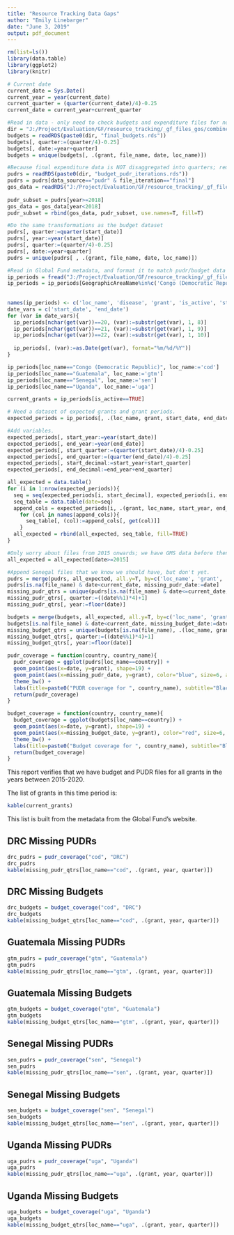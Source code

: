 ```yaml
---
title: "Resource Tracking Data Gaps"
author: "Emily Linebarger"
date: "June 3, 2019"
output: pdf_document
---
```


```r
rm(list=ls())
library(data.table) 
library(ggplot2)
library(knitr)

# Current date 
current_date = Sys.Date()
current_year = year(current_date)
current_quarter = (quarter(current_date)/4)-0.25
current_date = current_year+current_quarter

#Read in data - only need to check budgets and expenditure files for now, alhough it might be nice to add in expenditure (?) EKL 6/12/19
dir = "J:/Project/Evaluation/GF/resource_tracking/_gf_files_gos/combined_prepped_data/"
budgets = readRDS(paste0(dir, "final_budgets.rds"))
budgets[, quarter:=(quarter/4)-0.25]
budgets[, date:=year+quarter]
budgets = unique(budgets[, .(grant, file_name, date, loc_name)])

#Because final expenditure data is NOT disaggregated into quarters; remerge this data with GOS from the budget_pudr_iterations file in the same wa as 2d_gf_aggregate_files.r
pudrs = readRDS(paste0(dir, "budget_pudr_iterations.rds"))
pudrs = pudrs[data_source=="pudr" & file_iteration=="final"]
gos_data = readRDS("J:/Project/Evaluation/GF/resource_tracking/_gf_files_gos/gos/prepped_data/prepped_gos_data.rds")
  
pudr_subset = pudrs[year>=2018]
gos_data = gos_data[year<2018]
pudr_subset = rbind(gos_data, pudr_subset, use.names=T, fill=T)

#Do the same transformations as the budget dataset
pudrs[, quarter:=quarter(start_date)]
pudrs[, year:=year(start_date)]
pudrs[, quarter:=(quarter/4)-0.25]
pudrs[, date:=year+quarter]
pudrs = unique(pudrs[ , .(grant, file_name, date, loc_name)])

#Read in Global Fund metadata, and format it to match pudr/budget data above. 
ip_periods = fread("J:/Project/Evaluation/GF/resource_tracking/_gf_files_gos/metadata/grant_agreement_implementation_periods_dataset_201963.csv")
ip_periods = ip_periods[GeographicAreaName%in%c('Congo (Democratic Republic)', 'Guatemala', 'Uganda', 'Senegal'), .(GeographicAreaName, ComponentName, GrantAgreementNumber, 
                                                                                                                      IsActive, 
                                                                                                                 ImplementationPeriodStartDate, ImplementationPeriodEndDate)]
names(ip_periods) <- c('loc_name', 'disease', 'grant', 'is_active', 'start_date', 'end_date') #Only need implementation period variables here! 
date_vars = c('start_date', 'end_date')
for (var in date_vars){
  ip_periods[nchar(get(var))==20, (var):=substr(get(var), 1, 8)]
  ip_periods[nchar(get(var))==21, (var):=substr(get(var), 1, 9)]
  ip_periods[nchar(get(var))==22, (var):=substr(get(var), 1, 10)]
  
  ip_periods[, (var):=as.Date(get(var), format="%m/%d/%Y")]
}

ip_periods[loc_name=="Congo (Democratic Republic)", loc_name:='cod']
ip_periods[loc_name=="Guatemala", loc_name:='gtm']
ip_periods[loc_name=="Senegal", loc_name:='sen']
ip_periods[loc_name=="Uganda", loc_name:='uga']

current_grants = ip_periods[is_active==TRUE]

# Need a dataset of expected grants and grant periods. 
expected_periods = ip_periods[, .(loc_name, grant, start_date, end_date)]

#Add variables. 
expected_periods[, start_year:=year(start_date)]
expected_periods[, end_year:=year(end_date)]
expected_periods[, start_quarter:=(quarter(start_date)/4)-0.25] 
expected_periods[, end_quarter:=(quarter(end_date)/4)-0.25] 
expected_periods[, start_decimal:=start_year+start_quarter]
expected_periods[, end_decimal:=end_year+end_quarter]

all_expected = data.table()
for (i in 1:nrow(expected_periods)){
  seq = seq(expected_periods[i, start_decimal], expected_periods[i, end_decimal], by=0.25)
  seq_table = data.table(date=seq)
  append_cols = expected_periods[i, .(grant, loc_name, start_year, end_year, start_quarter, end_quarter)]
    for (col in names(append_cols)){
      seq_table[, (col):=append_cols[, get(col)]]
    }  
  all_expected = rbind(all_expected, seq_table, fill=TRUE)
}

#Only worry about files from 2015 onwards; we have GMS data before then. 
all_expected = all_expected[date>=2015]

#Append Senegal files that we know we should have, but don't yet. 
pudrs = merge(pudrs, all_expected, all.y=T, by=c('loc_name', 'grant', 'date'))
pudrs[is.na(file_name) & date<current_date, missing_pudr_date:=date]
missing_pudr_qtrs = unique(pudrs[is.na(file_name) & date<=current_date, .(loc_name, grant, date)])
missing_pudr_qtrs[, quarter:=((date%%1)*4)+1]
missing_pudr_qtrs[, year:=floor(date)]

budgets = merge(budgets, all_expected, all.y=T, by=c('loc_name', 'grant', 'date'))
budgets[is.na(file_name) & date<current_date, missing_budget_date:=date]
missing_budget_qtrs = unique(budgets[is.na(file_name), .(loc_name, grant, date)])
missing_budget_qtrs[, quarter:=((date%%1)*4)+1]
missing_budget_qtrs[, year:=floor(date)]

pudr_coverage = function(country, country_name){
  pudr_coverage = ggplot(pudrs[loc_name==country]) + 
  geom_point(aes(x=date, y=grant), shape=19) + 
  geom_point(aes(x=missing_pudr_date, y=grant), color="blue", size=6, alpha=0.5, shape=15) +
  theme_bw() + 
  labs(title=paste0("PUDR coverage for ", country_name), subtitle="Black circles show expected grant quarters,\nand colored squares show missing data", x="Date", y="Grant", caption="*Only for grants active during 2015-2020")
  return(pudr_coverage)
}

budget_coverage = function(country, country_name){
  budget_coverage = ggplot(budgets[loc_name==country]) + 
  geom_point(aes(x=date, y=grant), shape=19) + 
  geom_point(aes(x=missing_budget_date, y=grant), color="red", size=6, alpha=0.5, shape=15) +
  theme_bw() + 
  labs(title=paste0("Budget coverage for ", country_name), subtitle="Black circles show expected grant quarters,\nand colored squares show missing data", x="Date", y="Grant", caption="*Only for grants active during 2015-2020")
  return(budget_coverage)
}


```

This report verifies that we have budget and PUDR files for all grants in the years between 2015-2020.  

The list of grants in this time period is:  
```r
kable(current_grants)
```

This list is built from the metadata from the Global Fund's website.  

## DRC Missing PUDRs
```r
drc_pudrs = pudr_coverage("cod", "DRC")
drc_pudrs
kable(missing_pudr_qtrs[loc_name=="cod", .(grant, year, quarter)])
```

## DRC Missing Budgets 
```r
drc_budgets = budget_coverage("cod", "DRC")
drc_budgets
kable(missing_budget_qtrs[loc_name=="cod", .(grant, year, quarter)])
```

## Guatemala Missing PUDRs
```r
gtm_pudrs = pudr_coverage("gtm", "Guatemala")
gtm_pudrs
kable(missing_pudr_qtrs[loc_name=="gtm", .(grant, year, quarter)])
```

## Guatemala Missing Budgets 
```r
gtm_budgets = budget_coverage("gtm", "Guatemala")
gtm_budgets
kable(missing_budget_qtrs[loc_name=="gtm", .(grant, year, quarter)])
```

## Senegal Missing PUDRs
```r
sen_pudrs = pudr_coverage("sen", "Senegal")
sen_pudrs
kable(missing_pudr_qtrs[loc_name=="sen", .(grant, year, quarter)])
```

## Senegal Missing Budgets 
```r
sen_budgets = budget_coverage("sen", "Senegal")
sen_budgets
kable(missing_budget_qtrs[loc_name=="sen", .(grant, year, quarter)])
```

## Uganda Missing PUDRs
```r
uga_pudrs = pudr_coverage("uga", "Uganda")
uga_pudrs
kable(missing_pudr_qtrs[loc_name=="uga", .(grant, year, quarter)])
```

## Uganda Missing Budgets 
```r
uga_budgets = budget_coverage("uga", "Uganda")
uga_budgets
kable(missing_budget_qtrs[loc_name=="uga", .(grant, year, quarter)])
```


